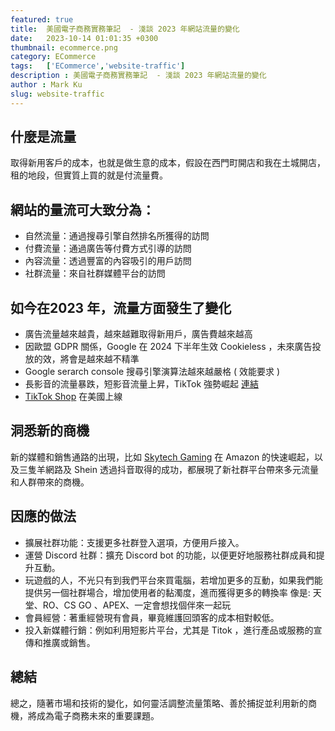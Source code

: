 ```yaml
---
featured: true
title:  美國電子商務實務筆記  - 淺談 2023 年網站流量的變化
date:   2023-10-14 01:01:35 +0300
thumbnail: ecommerce.png
category: ECommerce
tags:   ['ECommerce','website-traffic']
description : 美國電子商務實務筆記  - 淺談 2023 年網站流量的變化
author : Mark Ku
slug: website-traffic
---
```

## 什麼是流量
取得新用客戶的成本，也就是做生意的成本，假設在西門町開店和我在土城開店，租的地段，但實質上買的就是付流量費。

## 網站的量流可大致分為：

* 自然流量：通過搜尋引擎自然排名所獲得的訪問
* 付費流量：通過廣告等付費方式引導的訪問
* 內容流量：透過豐富的內容吸引的用戶訪問
* 社群流量：來自社群媒體平台的訪問

## 如今在2023 年，流量方面發生了變化
* 廣告流量越來越貴，越來越難取得新用戶，廣告費越來越高
* 因歐盟 GDPR 關係，Google 在 2024 下半年生效 Cookieless ，未來廣告投放的效，將會是越來越不精準
* Google serarch console 搜尋引擎演算法越來越嚴格 ( 效能要求 )
* 長影音的流量暴跌，短影音流量上昇，TikTok 強勢崛起 [連結](https://youtu.be/_gvGQCaBPN0?si=x_e6QvW725Qiy-Ct)
* [TikTok Shop](https://tw.stock.yahoo.com/news/%E6%8A%96%E9%9F%B3%E8%AD%A6%E5%A0%B1-tiktok-shop%E6%AD%A3%E5%BC%8F%E4%B8%8A%E7%B7%9A-%E7%9B%B4%E6%92%AD%E5%B8%B6%E8%B2%A8-%E8%83%BD%E5%90%A6%E5%9C%A8%E7%BE%8E%E5%9C%8B%E9%96%8B%E7%96%86%E9%97%A2%E5%9C%9F-075800775.html) 在美國上線

## 洞悉新的商機
新的媒體和銷售通路的出現，比如 [Skytech Gaming](https://www.cw.com.tw/article/5124812?template=transformers) 在 Amazon 的快速崛起，以及三隻羊網路及 Shein 透過抖音取得的成功，都展現了新社群平台帶來多元流量和人群帶來的商機。

## 因應的做法
* 擴展社群功能：支援更多社群登入選項，方便用戶接入。
* 運營 Discord 社群：擴充 Discord bot 的功能，以便更好地服務社群成員和提升互動。
* 玩遊戲的人，不光只有到我們平台來買電腦，若增加更多的互動，如果我們能提供另一個社群場合，增加使用者的黏濁度，進而獲得更多的轉換率
像是: 天堂、RO、CS GO 、APEX、一定會想找個伴來一起玩
* 會員經營：著重經營現有會員，畢竟維護回頭客的成本相對較低。
* 投入新媒體行銷：例如利用短影片平台，尤其是 Titok ，進行產品或服務的宣傳和推廣或銷售。

## 總結
總之，隨著市場和技術的變化，如何靈活調整流量策略、善於捕捉並利用新的商機，將成為電子商務未來的重要課題。